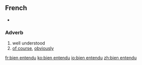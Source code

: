 ==French==
* {{audio|Fr-bien-entendu.ogg|Audio (Paris region, France)|lang=fr}}

===Adverb===
{{fr-adv|head=[[bien]] [[entendu]]}}

# well understood
# [[of course]], [[obviously]]

[[fr:bien entendu]]
[[ko:bien entendu]]
[[io:bien entendu]]
[[zh:bien entendu]]